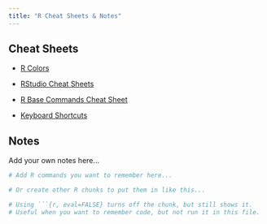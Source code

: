 ```yaml
---
title: "R Cheat Sheets & Notes"
---
```


## Cheat Sheets

* [R Colors](http://www.stat.columbia.edu/~tzheng/files/Rcolor.pdf)

* [RStudio Cheat Sheets](https://www.rstudio.com/resources/cheatsheets/)

* [R Base Commands Cheat Sheet](https://iqss.github.io/dss-workshops/R/Rintro/base-r-cheat-sheet.pdf)

* [Keyboard Shortcuts](https://support.rstudio.com/hc/en-us/articles/200711853-Keyboard-Shortcuts)

## Notes

Add your own notes here...

```r
# Add R commands you want to remember here...

```

```r
# Or create other R chunks to put them in like this...

```

```r
# Using ```{r, eval=FALSE} turns off the chunk, but still shows it.
# Useful when you want to remember code, but not run it in this file.
```




```r

```




